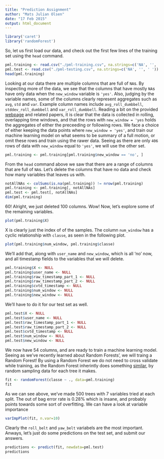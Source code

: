 ```yaml
---
title: "Prediction Assignment"
author: "Mats Julian Olsen"
date: "17 Feb 2015"
output: html_document
---
```


```r
library('caret')
library('randomForest')
```

So, let us first load our data, and check out the first few lines of the training set using the `head` command.
```r
pml.training <- read.csv("./pml-training.csv", na.strings=c('NA', '', ' '))
pml.test <- read.csv("./pml-testing.csv", na.strings=c('NA', '', ' '))
head(pml.training)
```

Looking at our data there are multiple columns that are full of `NA`s. By inspecting more of the data, we see that the columns that have mostly `NA`s have only data when the `new_window` variable is `'yes'`. Also, judging by the variable names, some of the columns clearly represent aggregates such as `avg`, `std` and `var`. Example column names include `avg_roll_dumbbell`, `stddev_roll_dumbbell` and `var_roll_dumbbell`. Reading a bit on the provided [webpage](http://groupware.les.inf.puc-rio.br/har) and related papers, it is clear that the data is collected in rolling, overlapping time windows, and that the rows with `new_window = 'yes` holds the aggregates of either the preceeding or following rows. We face a choice of either keeping the data points where `new_window = 'yes'`, and train our machine learning model on what seems to be summary of a full motion, or omit these rows and train using the rawer data. Seeing as there are only `406` rows of data with `new_window` equal to `'yes'`, we will use the other set. 

```r
pml.training <- pml.training[pml.training$new_window == 'no', ]
```

From the `head` command above we saw that there are a range of columns that are full of `NA`s. Let's delete the columns that have no data and check how many variables that leaves us with.
```r
notAllNAs <- colSums(is.na(pml.training)) != nrow(pml.training)
pml.training <- pml.training[, notAllNAs]
pml.test <- pml.test[, notAllNAs]
dim(pml.training)
```
60! Alright, we just deleted 100 columns. Wow! Now, let's explore some of the remaining variables. 
```r
plot(pml.training$X)
```
X is clearly just the index of of the samples. The column `num_window` has a cyclic relationship with `classe`, as seen in the following plot.

```r
plot(pml.training$num_window, pml.training$classe)
```

We'll add that, along with `user_name` and `new_window`, which is all 'no' now, and all timestamp fields to the variables that we will delete.

```r
pml.training$X <- NULL
pml.training$user_name <- NULL
pml.training$raw_timestamp_part_1 <- NULL
pml.training$raw_timestamp_part_2 <- NULL
pml.training$cvtd_timestamp <- NULL
pml.training$num_window <- NULL
pml.training$new_window <- NULL
```
We'll have to do it for our test set as well.
```r
pml.test$X <- NULL
pml.test$user_name <- NULL
pml.test$raw_timestamp_part_1 <- NULL
pml.test$raw_timestamp_part_2 <- NULL
pml.test$cvtd_timestamp <- NULL
pml.test$num_window <- NULL
pml.test$new_window <- NULL
```

We now have 54 columns, and are ready to train a machine learning model. Seeing as we've recently learned about Random Forests', we will traing a Random Forest! By using a Random Forest we do not need to cross validate while training, as the Random Forest inherintly does something [similar](https://www.stat.berkeley.edu/~breiman/RandomForests/cc_home.htm), by random sampling data for each tree it makes.


```r
fit <- randomForest(classe ~ ., data=pml.training)
fit
```

As we can see above, we've made 500 trees with 7 variables tried at each split. The out of bag error rate is 0.28% which is insane, and probably points towards some sort of overfitting. We can have a look at variable importance
```r
varImpPlot(fit, n.var=10)
```
Clearly the `roll_belt` and `yaw_belt` variabels are the most important. Anways, let's just do some predictions on the test set, and submit our answers.

```r
predictions <- predict(fit, newdata=pml.test)
predictions
```

